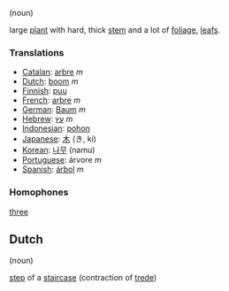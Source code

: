 (noun)

large [[plant]] with hard, thick [[stem]] and a lot of [[foliage]], [[leaf]]s.

===Translations===

*[[Catalan]]: [[arbre]] ''m''
*[[Dutch]]: [[boom]] ''m''
*[[Finnish]]: [[puu]]
*[[French]]: [[arbre]] ''m''
*[[German]]: [[Baum]] ''m''
*[[Hebrew]]: [[עץ]] ''m''
*[[Indonesian]]: [[pohon]]
*[[Japanese]]: [[木]] (き, ki)
*[[Korean]]: [[나무]] (namu)
*[[Portuguese]]: árvore ''m''
*[[Spanish]]: [[árbol]] ''m''

===Homophones===

[[three]]

==Dutch==

(noun)

[[step]] of a [[staircase]] (contraction of [[trede]])